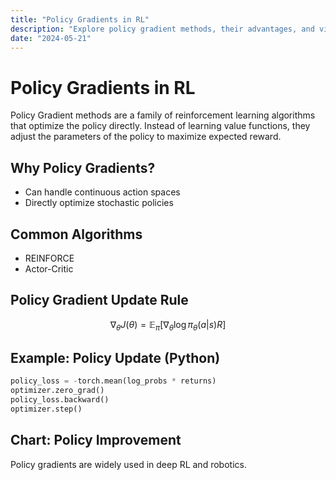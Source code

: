 ```yaml
---
title: "Policy Gradients in RL"
description: "Explore policy gradient methods, their advantages, and visualize policy improvement."
date: "2024-05-21"
---
```


# Policy Gradients in RL

Policy Gradient methods are a family of reinforcement learning algorithms that optimize the policy directly. Instead of learning value functions, they adjust the parameters of the policy to maximize expected reward.

## Why Policy Gradients?

- Can handle continuous action spaces
- Directly optimize stochastic policies

## Common Algorithms

- REINFORCE
- Actor-Critic

## Policy Gradient Update Rule

```math
\nabla_\theta J(\theta) = \mathbb{E}_\pi [\nabla_\theta \log \pi_\theta(a|s) R]
```

## Example: Policy Update (Python)

```python
policy_loss = -torch.mean(log_probs * returns)
optimizer.zero_grad()
policy_loss.backward()
optimizer.step()
```

## Chart: Policy Improvement

<PolicyChart />

Policy gradients are widely used in deep RL and robotics.
